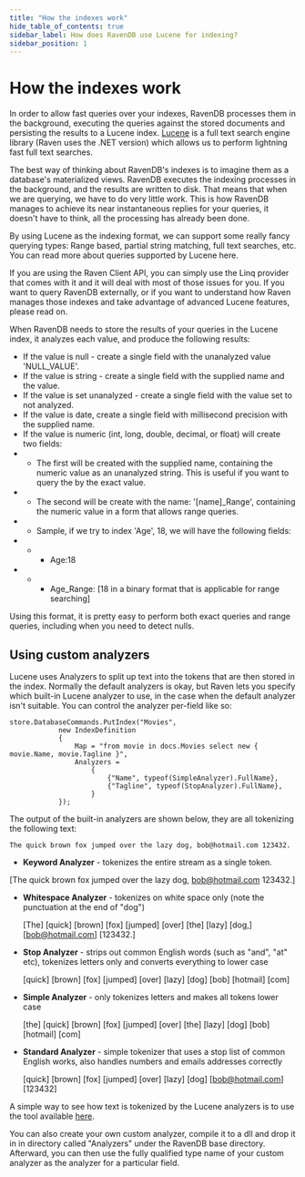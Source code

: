 ```yaml
---
title: "How the indexes work"
hide_table_of_contents: true
sidebar_label: How does RavenDB use Lucene for indexing?
sidebar_position: 1
---
```



# How the indexes work

In order to allow fast queries over your indexes, RavenDB processes them in the background, executing the queries against the stored documents and persisting the results to a Lucene index. [Lucene](http://lucene.apache.org/core/index.html) is a full text search engine library (Raven uses the .NET version) which allows us to perform lightning fast full text searches.

The best way of thinking about RavenDB's indexes is to imagine them as a database's materialized views. RavenDB executes the indexing processes in the background, and the results are written to disk. That means that when we are querying, we have to do very little work. This is how RavenDB manages to achieve its near instantaneous replies for your queries, it doesn't have to think, all the processing has already been done.

By using Lucene as the indexing format, we can support some really fancy querying types: Range based, partial string matching, full text searches, etc. You can read more about queries supported by Lucene here.

If you are using the Raven Client API, you can simply use the Linq provider that comes with it and it will deal with most of those issues for you. If you want to query RavenDB externally, or if you want to understand how Raven manages those indexes and take advantage of advanced Lucene features, please read on.

When RavenDB needs to store the results of your queries in the Lucene index, it analyzes each value, and produce the following results:

* If the value is null - create a single field with the unanalyzed value 'NULL_VALUE'.
* If the value is string - create a single field with the supplied name and the value.
* If the value is set unanalyzed - create a single field with the value set to not analyzed.
* If the value is date, create a single field with millisecond precision with the supplied name.
* If the value is numeric (int, long, double, decimal, or float) will create two fields:
* * The first will be created with the supplied name, containing the numeric value as an unanalyzed string. This is useful if you want to query the by the exact value.
* * The second will be create with the name: '[name]_Range', containing the numeric value in a form that allows range queries.
* * Sample, if we try to index 'Age', 18, we will have the following fields:
* * * Age:18
* * * Age_Range: [18 in a binary format that is applicable for range searching]

Using this format, it is pretty easy to perform both exact queries and range queries, including when you need to detect nulls.

## Using custom analyzers

Lucene uses Analyzers to split up text into the tokens that are then stored in the index. Normally the default analyzers is okay, but Raven lets you specify which built-in Lucene analyzer to use, in the case when the default analyzer isn't suitable. You can control the analyzer per-field like so:

    
```
store.DatabaseCommands.PutIndex("Movies",
            new IndexDefinition
            {
                Map = "from movie in docs.Movies select new { movie.Name, movie.Tagline }",
                Analyzers =
                    {
                        {"Name", typeof(SimpleAnalyzer).FullName},
                        {"Tagline", typeof(StopAnalyzer).FullName},                                    
                    }
            });
```


The output of the built-in analyzers are shown below, they are all tokenizing the following text:

    The quick brown fox jumped over the lazy dog, bob@hotmail.com 123432.

* **Keyword Analyzer** - tokenizes the entire stream as a single token.
    
 [The quick brown fox jumped over the lazy dog, bob@hotmail.com 123432.]

* **Whitespace Analyzer** - tokenizes on white space only (note the punctuation at the end of "dog")

    [The]   [quick]   [brown]   [fox]   [jumped]   [over]   [the]   [lazy]   [dog,]   [bob@hotmail.com]   [123432.]

* **Stop Analyzer** - strips out common English words (such as "and", "at" etc), tokenizes letters only and converts everything to lower case

    [quick]   [brown]   [fox]   [jumped]   [over]   [lazy]   [dog]   [bob]   [hotmail]   [com]

* **Simple Analyzer** - only tokenizes letters and makes all tokens lower case

    [the]   [quick]   [brown]   [fox]   [jumped]   [over]   [the]   [lazy]   [dog]   [bob]   [hotmail]   [com]

* **Standard Analyzer** - simple tokenizer that uses a stop list of common English works, also handles numbers and emails addresses correctly

    [quick]   [brown]   [fox]   [jumped]   [over]   [lazy]   [dog]   [bob@hotmail.com]   [123432]

A simple way to see how text is tokenized by the Lucene analyzers is to use the tool available [here](https://www.codeproject.com/Articles/32175/Lucene-Net-Text-Analysis).

You can also create your own custom analyzer, compile it to a dll and drop it in in directory called "Analyzers" under the RavenDB base directory. Afterward, you can then use the fully qualified type name of your custom analyzer as the analyzer for a particular field.